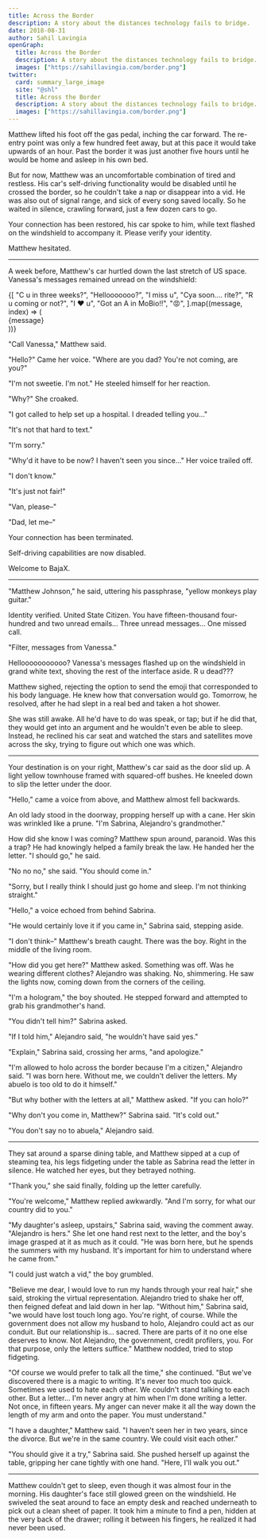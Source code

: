 ```yaml
---
title: Across the Border
description: A story about the distances technology fails to bridge.
date: 2018-08-31
author: Sahil Lavingia
openGraph:
  title: Across the Border
  description: A story about the distances technology fails to bridge.
  images: ["https://sahillavingia.com/border.png"]
twitter:
  card: summary_large_image
  site: "@shl"
  title: Across the Border
  description: A story about the distances technology fails to bridge.
  images: ["https://sahillavingia.com/border.png"]
---
```


<div className="w-full h-[600px] bg-blue-900 bg-opacity-50 relative overflow-hidden">
  <div className="absolute inset-0 bg-gradient-to-b from-transparent to-blue-900 opacity-50"></div>
  <div className="absolute inset-0 bg-[url('/border.png')] bg-cover bg-center"></div>
</div>

Matthew lifted his foot off the gas pedal, inching the car forward. The re-entry point was only a few hundred feet away, but at this pace it would take upwards of an hour. Past the border it was just another five hours until he would be home and asleep in his own bed.

But for now, Matthew was an uncomfortable combination of tired and restless. His car's self-driving functionality would be disabled until he crossed the border, so he couldn't take a nap or disappear into a vid. He was also out of signal range, and sick of every song saved locally. So he waited in silence, crawling forward, just a few dozen cars to go.

Your connection has been restored, his car spoke to him, while text flashed on the windshield to accompany it. Please verify your identity.

Matthew hesitated.

-----

A week before, Matthew's car hurtled down the last stretch of US space. Vanessa's messages remained unread on the windshield:

<div className="flex flex-col items-start space-y-4 my-4 max-w-xs mr-auto border border-gray-200 p-4 ">
  {[
    "C u in three weeks?",
    "Hellooooooo?",
    "I miss u",
    "Cya soon…. rite?",
    "R u coming or not?",
    "I ❤️ u",
    "Got an A in MoBio!!",
    "😡",
  ].map((message, index) => (
    <div
      key={index}
      className="px-3 py-2 border border-gray-200 bg-gray-200 text-black max-w-fit rounded-2xl rounded-bl-none"
    >
      {message}
    </div>
  ))}
</div>

"Call Vanessa," Matthew said.

"Hello?" Came her voice. "Where are you dad? You're not coming, are you?"

"I'm not sweetie. I'm not." He steeled himself for her reaction.

"Why?" She croaked.

"I got called to help set up a hospital. I dreaded telling you..."

"It's not that hard to text."

"I'm sorry."

"Why'd it have to be now? I haven't seen you since..." Her voice trailed off.

"I don't know."

"It's just not fair!"

"Van, please–"

"Dad, let me–"

Your connection has been terminated.

Self-driving capabilities are now disabled.

Welcome to BajaX.

-----

"Matthew Johnson," he said, uttering his passphrase, "yellow monkeys play guitar."

Identity verified. United State Citizen. You have fifteen-thousand four-hundred and two unread emails… Three unread messages… One missed call.

"Filter, messages from Vanessa."

Hellooooooooooo? Vanessa's messages flashed up on the windshield in grand white text, shoving the rest of the interface aside. R u dead???

Matthew sighed, rejecting the option to send the emoji that corresponded to his body language. He knew how that conversation would go. Tomorrow, he resolved, after he had slept in a real bed and taken a hot shower.

She was still awake. All he'd have to do was speak, or tap; but if he did that, they would get into an argument and he wouldn't even be able to sleep. Instead, he reclined his car seat and watched the stars and satellites move across the sky, trying to figure out which one was which.

-----

Your destination is on your right, Matthew's car said as the door slid up. A light yellow townhouse framed with squared-off bushes. He kneeled down to slip the letter under the door.

"Hello," came a voice from above, and Matthew almost fell backwards.

An old lady stood in the doorway, propping herself up with a cane. Her skin was wrinkled like a prune. "I'm Sabrina, Alejandro's grandmother."

How did she know I was coming? Matthew spun around, paranoid. Was this a trap? He had knowingly helped a family break the law. He handed her the letter. "I should go," he said.

"No no no," she said. "You should come in."

"Sorry, but I really think I should just go home and sleep. I'm not thinking straight."

"Hello," a voice echoed from behind Sabrina.

"He would certainly love it if you came in," Sabrina said, stepping aside.

"I don't think–" Matthew's breath caught. There was the boy. Right in the middle of the living room.

"How did you get here?" Matthew asked. Something was off. Was he wearing different clothes? Alejandro was shaking. No, shimmering. He saw the lights now, coming down from the corners of the ceiling.

"I'm a hologram," the boy shouted. He stepped forward and attempted to grab his grandmother's hand.

"You didn't tell him?" Sabrina asked.

"If I told him," Alejandro said, "he wouldn't have said yes."

"Explain," Sabrina said, crossing her arms, "and apologize."

"I'm allowed to holo across the border because I'm a citizen," Alejandro said. "I was born here. Without me, we couldn't deliver the letters. My abuelo is too old to do it himself."

"But why bother with the letters at all," Matthew asked. "If you can holo?"

"Why don't you come in, Matthew?" Sabrina said. "It's cold out."

"You don't say no to abuela," Alejandro said.

-----

They sat around a sparse dining table, and Matthew sipped at a cup of steaming tea, his legs fidgeting under the table as Sabrina read the letter in silence. He watched her eyes, but they betrayed nothing.

"Thank you," she said finally, folding up the letter carefully.

"You're welcome," Matthew replied awkwardly. "And I'm sorry, for what our country did to you."

"My daughter's asleep, upstairs," Sabrina said, waving the comment away. "Alejandro is hers." She let one hand rest next to the letter, and the boy's image grasped at it as much as it could. "He was born here, but he spends the summers with my husband. It's important for him to understand where he came from."

"I could just watch a vid," the boy grumbled.

"Believe me dear, I would love to run my hands through your real hair," she said, stroking the virtual representation. Alejandro tried to shake her off, then feigned defeat and laid down in her lap. "Without him," Sabrina said, "we would have lost touch long ago. You're right, of course. While the government does not allow my husband to holo, Alejandro could act as our conduit. But our relationship is... sacred. There are parts of it no one else deserves to know. Not Alejandro, the government, credit profilers, you. For that purpose, only the letters suffice." Matthew nodded, tried to stop fidgeting.

"Of course we would prefer to talk all the time," she continued. "But we've discovered there is a magic to writing. It's never too much too quick. Sometimes we used to hate each other. We couldn't stand talking to each other. But a letter… I'm never angry at him when I'm done writing a letter. Not once, in fifteen years. My anger can never make it all the way down the length of my arm and onto the paper. You must understand."

"I have a daughter," Matthew said. "I haven't seen her in two years, since the divorce. But we're in the same country. We could visit each other."

"You should give it a try," Sabrina said. She pushed herself up against the table, gripping her cane tightly with one hand. "Here, I'll walk you out."

-----

Matthew couldn't get to sleep, even though it was almost four in the morning. His daughter's face still glowed green on the windshield. He swiveled the seat around to face an empty desk and reached underneath to pick out a clean sheet of paper. It took him a minute to find a pen, hidden at the very back of the drawer; rolling it between his fingers, he realized it had never been used.
